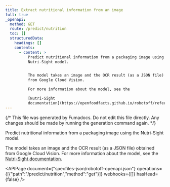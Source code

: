 ```yaml
---
title: Extract nutritional information from an image
full: true
_openapi:
  method: GET
  route: /predict/nutrition
  toc: []
  structuredData:
    headings: []
    contents:
      - content: >
          Predict nutritional information from a packaging image using the
          Nutri-Sight model.


          The model takes an image and the OCR result (as a JSON file) obtained
          from Google Cloud Vision.

          For more information about the model, see the

          [Nutri-Sight
          documentation](https://openfoodfacts.github.io/robotoff/references/predictions/nutrient-extraction/).
---
```


{/* This file was generated by Fumadocs. Do not edit this file directly. Any changes should be made by running the generation command again. */}

Predict nutritional information from a packaging image using the Nutri-Sight model.

The model takes an image and the OCR result (as a JSON file) obtained from Google Cloud Vision.
For more information about the model, see the
[Nutri-Sight documentation](https://openfoodfacts.github.io/robotoff/references/predictions/nutrient-extraction/).


<APIPage document={"specfiles-json/robotoff-openapi.json"} operations={[{"path":"/predict/nutrition","method":"get"}]} webhooks={[]} hasHead={false} />